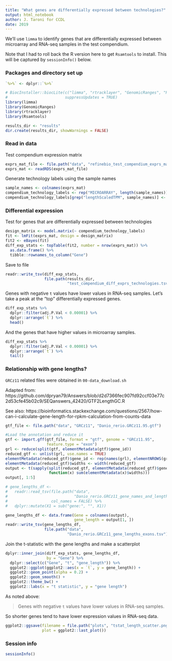 ```yaml
---
title: "What genes are differentially expressed between technologies?"
output: html_notebook
author: J. Taroni for CCDL
date: 2019
---
```


We'll use `limma` to identify genes that are differentially expressed between
microarray and RNA-seq samples in the test compendium.

Note that I had to roll back the R version here to get `Rsamtools` to install.
This will be captured by `sessionInfo()` below.

### Packages and directory set up

```r
`%>%` <- dplyr::`%>%`
```

```r
# BiocInstaller::biocLite(c("limma", "rtracklayer", "GenomicRanges", "Rsamtools"),
#                         suppressUpdates = TRUE)
library(limma)
library(GenomicRanges)
library(rtracklayer)
library(Rsamtools)
```

```r
results_dir <- "results"
dir.create(results_dir, showWarnings = FALSE)
```

### Read in data

Test compendium expression matrix

```r
exprs_mat_file <- file.path("data", "refinebio_test_compendium_exprs_mat.RDS")
exprs_mat <- readRDS(exprs_mat_file)
```

Generate technology labels using the sample names

```r
sample_names <- colnames(exprs_mat)
compendium_technology_labels <- rep("MICROARRAY", length(sample_names))
compendium_technology_labels[grep("lengthScaledTPM", sample_names)] <- "RNASEQ"
```

### Differential expression

Test for genes that are differentially expressed between technologies

```r
design_matrix <- model.matrix(~ compendium_technology_labels)
fit <- lmFit(exprs_mat, design = design_matrix)
fit2 <- eBayes(fit)
diff_exp_stats <- topTable(fit2, number = nrow(exprs_mat)) %>%
  as.data.frame() %>%
  tibble::rownames_to_column("Gene")
```

Save to file

```r
readr::write_tsv(diff_exp_stats, 
                 file.path(results_dir, 
                           "test_compendium_diff_exprs_technologies.tsv"))
```

Genes with negative `t` values have lower values in RNA-seq samples.
Let's take a peak at the "top" differentially expressed genes.

```r
diff_exp_stats %>%
  dplyr::filter(adj.P.Val < 0.00001) %>%
  dplyr::arrange(`t`) %>%
  head()
```

And the genes that have higher values in microarray samples.

```r
diff_exp_stats %>%
  dplyr::filter(adj.P.Val < 0.00001) %>%
  dplyr::arrange(`t`) %>%
  tail()
```

### Relationship with gene lengths?

`GRCz11` related files were obtained in `00-data_download.sh`

Adapted from:
https://github.com/dpryan79/Answers/blob/d2d7366fec907fd92ccf03e77c2d53cfe45b02c9/SEQanswers_42420/GTF2LengthGC.R

See also: https://bioinformatics.stackexchange.com/questions/2567/how-can-i-calculate-gene-length-for-rpkm-calculation-from-counts-data

```r
gtf_file <- file.path("data", "GRCz11", "Danio_rerio.GRCz11.95.gtf")

#Load the annotation and reduce it
gtf <- import.gff(gtf_file, format = "gtf", genome = "GRCz11.95", 
                  feature.type = "exon")
grl <- reduce(split(gtf, elementMetadata(gtf)$gene_id))
reduced_gtf <- unlist(grl, use.names = TRUE)
elementMetadata(reduced_gtf)$gene_id <- rep(names(grl), elementNROWS(grl))
elementMetadata(reduced_gtf)$widths <- width(reduced_gtf)
output <- t(sapply(split(reduced_gtf, elementMetadata(reduced_gtf)$gene_id), 
                   function(x) sum(elementMetadata(x)$widths)))
output[, 1:5]
```


```r
# gene_lengths_df <-
#   readr::read_tsv(file.path("data", 
#                             "Danio_rerio.GRCz11_gene_names_and_lengths.tsv"),
#                   col_names = FALSE) %>%
#   dplyr::mutate(X1 = sub("gene:", "", X1))
```

```r
gene_lengths_df <- data.frame(Gene = colnames(output),
                              gene_length = output[1, ])
readr::write_tsv(gene_lengths_df, 
                 file.path("data", 
                           "Danio_rerio.GRCz11_gene_lengths_exons.tsv"))
```

Join the t-statistic with the gene lengths and make a scatterplot

```r
dplyr::inner_join(diff_exp_stats, gene_lengths_df, 
                  by = "Gene") %>%
  dplyr::select(c("Gene", "t", "gene_length")) %>%
  ggplot2::ggplot(ggplot2::aes(x = `t`, y = gene_length)) +
  ggplot2::geom_point(alpha = 0.2) +
  ggplot2::geom_smooth() +
  ggplot2::theme_bw() +
  ggplot2::labs(x = "t statistic", y = "gene length")
```

As noted above:

> Genes with negative `t` values have lower values in RNA-seq samples.

So shorter genes tend to have lower expression values in RNA-seq data.

```r
ggplot2::ggsave(filename = file.path("plots", "tstat_length_scatter.png"),
                plot = ggplot2::last_plot())
```

### Session info

```r
sessionInfo()
```

